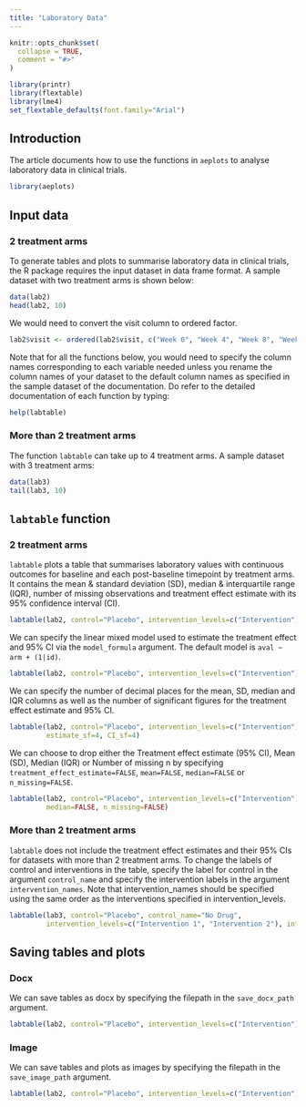```yaml
---
title: "Laboratory Data"
---
```


```r
knitr::opts_chunk$set(
  collapse = TRUE,
  comment = "#>"
)
```

```r
library(printr)
library(flextable)
library(lme4)
set_flextable_defaults(font.family="Arial")
```

## Introduction
The article documents how to use the functions in `aeplots` to analyse laboratory data in clinical trials.
```r
library(aeplots)
```

## Input data
### 2 treatment arms
To generate tables and plots to summarise laboratory data in clinical trials, the R package requires the input dataset in data frame format. A sample dataset with two treatment arms is shown below:
```r
data(lab2)
head(lab2, 10)
```

We would need to convert the visit column to ordered factor.
```r
lab2$visit <- ordered(lab2$visit, c("Week 0", "Week 4", "Week 8", "Week 12", "Week 16", "Week 20", "Week 24"))
```

Note that for all the functions below, you would need to specify the column names corresponding to each variable needed unless you rename the column names of your dataset to the default column names as specified in the sample dataset of the documentation. Do refer to the detailed documentation of each function by typing:
```r
help(labtable)
```

### More than 2 treatment arms
The function `labtable` can take up to 4 treatment arms. A sample dataset with 3 treatment arms:
```r
data(lab3)
tail(lab3, 10)
```

## `labtable` function
### 2 treatment arms
`labtable` plots a table that summarises laboratory values with continuous outcomes for baseline and each post-baseline timepoint by treatment arms. It contains the mean & standard deviation (SD), median & interquartile range (IQR), number of missing observations and treatment effect estimate with its 95% confidence interval (CI).
```r
labtable(lab2, control="Placebo", intervention_levels=c("Intervention"))
```

We can specify the linear mixed model used to estimate the treatment effect and 95% CI via the `model_formula` argument. The default model is `aval ~ arm + (1|id)`.
```r
labtable(lab2, control="Placebo", intervention_levels=c("Intervention"), model_formula="aval ~ arm + base + strat + time + (1|id) + (1|region)")
```

We can specify the number of decimal places for the mean, SD, median and IQR columns as well as the number of significant figures for the treatment effect estimate and 95% CI.
```r
labtable(lab2, control="Placebo", intervention_levels=c("Intervention"), mean_dp=2, SD_dp=2, median_dp=2, IQR_dp=2,
         estimate_sf=4, CI_sf=4)
```

We can choose to drop either the Treatment effect estimate (95% CI), Mean (SD), Median (IQR) or Number of missing n by specifying `treatment_effect_estimate=FALSE`, `mean=FALSE`, `median=FALSE` or `n_missing=FALSE`.
```r
labtable(lab2, control="Placebo", intervention_levels=c("Intervention"), treatment_effect_estimate=FALSE,
         median=FALSE, n_missing=FALSE)
```

### More than 2 treatment arms
`labtable` does not include the treatment effect estimates and their 95% CIs for datasets with more than 2 treatment arms. To change the labels of control and interventions in the table, specify the label for control in the argument `control_name` and specify the intervention labels in the argument `intervention_names`. Note that intervention_names should be specified using the same order as the interventions specified in intervention_levels.
```r
labtable(lab3, control="Placebo", control_name="No Drug", 
         intervention_levels=c("Intervention 1", "Intervention 2"), intervention_names=c("Drug A", "Drug B"))
```

## Saving tables and plots
### Docx
We can save tables as docx by specifying the filepath in the `save_docx_path` argument.
```r
labtable(lab2, control="Placebo", intervention_levels=c("Intervention"), save_docx_path="labtable.docx")
```

### Image
We can save tables and plots as images by specifying the filepath in the `save_image_path` argument.
```r
labtable(lab2, control="Placebo", intervention_levels=c("Intervention"), save_image_path="labimage.png")
```
